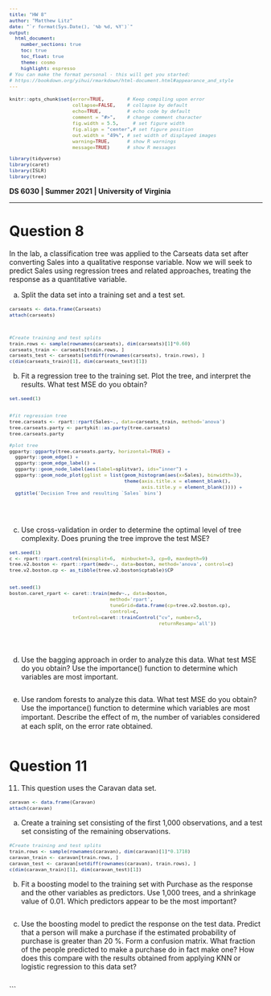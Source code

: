 ---
title: "HW 8"
author: "Matthew Litz"
date: "`r format(Sys.Date(), '%b %d, %Y')`"
output:
  html_document:
    number_sections: true    
    toc: true
    toc_float: true
    theme: cosmo
    highlight: espresso    
# You can make the format personal - this will get you started:  
# https://bookdown.org/yihui/rmarkdown/html-document.html#appearance_and_style    
---

<!--- Below are global settings for knitr. You can override any of them by adding the changes to individual chunks --->

```{r global_options, include=FALSE}
knitr::opts_chunk$set(error=TRUE,        # Keep compiling upon error
                      collapse=FALSE,    # collapse by default
                      echo=TRUE,         # echo code by default
                      comment = "#>",    # change comment character
                      fig.width = 5.5,     # set figure width
                      fig.align = "center",# set figure position
                      out.width = "49%", # set width of displayed images
                      warning=TRUE,      # show R warnings
                      message=TRUE)      # show R messages

library(tidyverse)
library(caret)
library(ISLR)
library(tree)
```

<!--- Change font sizes (or other css modifications) --->
<style>
h1.title {
  font-size: 2.2em; /* Title font size */
}
h1 {
  font-size: 2em;   /* Header 1 font size */
}
h2 {
  font-size: 1.5em;
}
h3 { 
  font-size: 1.2em;
}
pre {
  font-size: 0.8em;  /* Code and R output font size */
}
</style>



**DS 6030 | Summer 2021 | University of Virginia **

*******************************************


# Question 8
In the lab, a classification tree was applied to the Carseats data set after converting Sales into a qualitative response variable. Now we will seek to predict Sales using regression trees and related approaches, treating the response as a quantitative variable.


(a) Split the data set into a training set and a test set.

```{r question_9a, echo=TRUE, warnings=FALSE, messages=FALSE}

carseats <- data.frame(Carseats)
attach(carseats)



#Create training and test splits
train.rows <- sample(rownames(carseats), dim(carseats)[1]*0.60)
carseats_train <- carseats[train.rows, ]
carseats_test <- carseats[setdiff(rownames(carseats), train.rows), ]
c(dim(carseats_train)[1], dim(carseats_test)[1])


```

(b) Fit a regression tree to the training set. Plot the tree, and interpret the results. What test MSE do you obtain?



```{r question_8b, echo=TRUE}
set.seed(1)


#fit regression tree
tree.carseats <- rpart::rpart(Sales~., data=carseats_train, method='anova')
tree.carseats.party <- partykit::as.party(tree.carseats)
tree.carseats.party

#plot tree
ggparty::ggparty(tree.carseats.party, horizontal=TRUE) +
  ggparty::geom_edge() +
  ggparty::geom_edge_label() +
  ggparty::geom_node_label(aes(label=splitvar), ids="inner") + 
  ggparty::geom_node_plot(gglist = list(geom_histogram(aes(x=Sales), binwidth=3),
                                        theme(axis.title.x = element_blank(),
                                              axis.title.y = element_blank()))) +
  ggtitle('Decision Tree and resulting `Sales` bins')






```



(c) Use cross-validation in order to determine the optimal level of tree complexity. Does pruning the tree improve the test MSE?


```{r question_8c, echo=TRUE}

set.seed(1)
c <- rpart::rpart.control(minsplit=6,  minbucket=3, cp=0, maxdepth=9)
tree.v2.boston <- rpart::rpart(medv~., data=boston, method='anova', control=c)
tree.v2.boston.cp <- as_tibble(tree.v2.boston$cptable)$CP


set.seed(1)
boston.caret_rpart <- caret::train(medv~., data=boston, 
                                   method='rpart', 
                                   tuneGrid=data.frame(cp=tree.v2.boston.cp),
                                   control=c,
                      trControl=caret::trainControl("cv", number=5,
                                                    returnResamp='all'))






```





(d) Use the bagging approach in order to analyze this data. What test MSE do you obtain? Use the importance() function to determine which variables are most important.

```{r question_8d, echo=TRUE}




```





(e) Use random forests to analyze this data. What test MSE do you obtain? Use the importance() function to determine which variables are most important. Describe the eﬀect of m, the number of variables considered at each split, on the error rate obtained.



```{r question_8e, echo=TRUE}




```





# Question 11
11. This question uses the Caravan data set.

```{r question_11, warning=FALSE, message=FALSE}

caravan <- data.frame(Caravan)
attach(caravan)


```


(a) Create a training set consisting of the first 1,000 observations, and a test set consisting of the remaining observations.

```{r question_11a, warning=FALSE, message=FALSE}

#Create training and test splits
train.rows <- sample(rownames(caravan), dim(caravan)[1]*0.1718)
caravan_train <- caravan[train.rows, ]
caravan_test <- caravan[setdiff(rownames(caravan), train.rows), ]
c(dim(caravan_train)[1], dim(caravan_test)[1])


```


(b) Fit a boosting model to the training set with Purchase as the response and the other variables as predictors. Use 1,000 trees, and a shrinkage value of 0.01. Which predictors appear to be the most important?

```{r question_11b, echo=TRUE, warnings=FALSE, messages=FALSE}






```






(c) Use the boosting model to predict the response on the test data.  Predict that a person will make a purchase if the estimated probability of purchase is greater than 20 %. Form a confusion matrix. What fraction of the people predicted to make a purchase do in fact make one? How does this compare with the results obtained from applying KNN or logistic regression to this data set?


```{r question_11c, echo=TRUE, warnings=FALSE, messages=FALSE}







```



```

